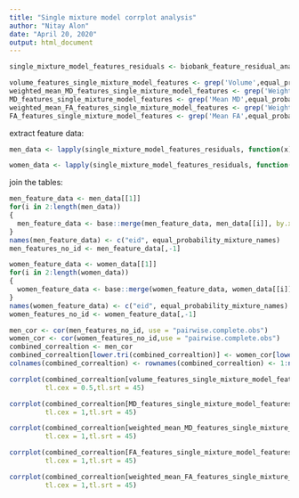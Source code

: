 ```yaml
---
title: "Single mixture model corrplot analysis"
author: "Nitay Alon"
date: "April 20, 2020"
output: html_document
---
```


```r
single_mixture_model_features_residuals <- biobank_feature_residual_analysis[equal_probability_mixture_names]
```

```r
volume_features_single_mixture_model_features <- grep('Volume',equal_probability_mixture_names)
weighted_mean_MD_features_single_mixture_model_features <- grep('Weighted-mean MD',equal_probability_mixture_names)
MD_features_single_mixture_model_features <- grep('Mean MD',equal_probability_mixture_names)[!grep('Mean MD',equal_probability_mixture_names) %in% weighted_mean_MD_features_single_mixture_model_features]
weighted_mean_FA_features_single_mixture_model_features <- grep('Weighted-mean FA',equal_probability_mixture_names)
FA_features_single_mixture_model_features <- grep('Mean FA',equal_probability_mixture_names)[!grep('Mean FA',equal_probability_mixture_names) %in% weighted_mean_FA_features_single_mixture_model_features]
```

extract feature data:
```r
men_data <- lapply(single_mixture_model_features_residuals, function(x){x$hypothesis_results$mixture_model$men_responsebilities})

women_data <- lapply(single_mixture_model_features_residuals, function(x){x$hypothesis_results$mixture_model$women_responsebilities})
```

join the tables:
```r
men_feature_data <- men_data[[1]]
for(i in 2:length(men_data))
{
  men_feature_data <- base::merge(men_feature_data, men_data[[i]], by.x = "eid", by.y = "eid")
}
names(men_feature_data) <- c("eid", equal_probability_mixture_names)
men_features_no_id <- men_feature_data[,-1]
```

```r
women_feature_data <- women_data[[1]]
for(i in 2:length(women_data))
{
  women_feature_data <- base::merge(women_feature_data, women_data[[i]], by.x = "eid", by.y = "eid")
}
names(women_feature_data) <- c("eid", equal_probability_mixture_names)
women_features_no_id <- women_feature_data[,-1]
```

```r
men_cor <- cor(men_features_no_id, use = "pairwise.complete.obs")
women_cor <- cor(women_features_no_id,use = "pairwise.complete.obs")
combined_correaltion <- men_cor
combined_correaltion[lower.tri(combined_correaltion)] <- women_cor[lower.tri(women_cor)]
colnames(combined_correaltion) <- rownames(combined_correaltion) <- 1:ncol(combined_correaltion)
```

```r
corrplot(combined_correaltion[volume_features_single_mixture_model_features,volume_features_single_mixture_model_features], order="alphabet", 
         tl.cex = 0.5,tl.srt = 45)
```

```r
corrplot(combined_correaltion[MD_features_single_mixture_model_features,MD_features_single_mixture_model_features], order="alphabet", 
         tl.cex = 1,tl.srt = 45)
```

```r
corrplot(combined_correaltion[weighted_mean_MD_features_single_mixture_model_features,weighted_mean_MD_features_single_mixture_model_features], order="alphabet", 
         tl.cex = 1,tl.srt = 45)
```

```r
corrplot(combined_correaltion[FA_features_single_mixture_model_features,FA_features_single_mixture_model_features], order="alphabet", 
         tl.cex = 1,tl.srt = 45)
```

```r
corrplot(combined_correaltion[weighted_mean_FA_features_single_mixture_model_features,weighted_mean_FA_features_single_mixture_model_features], order="alphabet",
         tl.cex = 1,tl.srt = 45)
```


